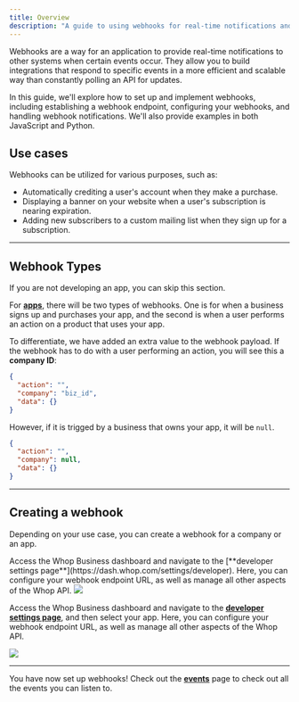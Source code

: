 ```yaml
---
title: Overview
description: "A guide to using webhooks for real-time notifications and integrations"
---
```


Webhooks are a way for an application to provide real-time notifications to other systems when certain events occur. They allow you to build integrations that respond to specific events in a more efficient and scalable way than constantly polling an API for updates.

In this guide, we'll explore how to set up and implement webhooks, including establishing a webhook endpoint, configuring your webhooks, and handling webhook notifications. We'll also provide examples in both JavaScript and Python.

## Use cases

Webhooks can be utilized for various purposes, such as:

- Automatically crediting a user's account when they make a purchase.
- Displaying a banner on your website when a user's subscription is nearing expiration.
- Adding new subscribers to a custom mailing list when they sign up for a subscription.

---

## Webhook Types

<Note>If you are not developing an app, you can skip this section.</Note>

For [**apps**](/apps/overview), there will be two types of webhooks. One is for when a business signs up and purchases your app, and the second is when a user performs an action on a product that uses your app.

To differentiate, we have added an extra value to the webhook payload. If the webhook has to do with a user performing an action, you will see this a **company ID**:

```json
{
  "action": "",
  "company": "biz_id",
  "data": {}
}
```

However, if it is trigged by a business that owns your app, it will be `null`.

```json
{
  "action": "",
  "company": null,
  "data": {}
}
```

---

## Creating a webhook

Depending on your use case, you can create a webhook for a company or an app.

<AccordionGroup>

<Accordion title="Creating a webhook for a company">
Access the Whop Business dashboard and navigate to the [**developer settings page**](https://dash.whop.com/settings/developer). Here, you can configure your webhook endpoint URL, as well as manage all other aspects of the Whop API.

<Frame>
  <img src="https://dev-docs-weld.vercel.app/newwebhook.gif" />
</Frame>

</Accordion>

<Accordion title="Creating a webhook for an app">

Access the Whop Business dashboard and navigate to the [**developer settings page**](https://dash.whop.com/settings/developer), and then select your app. Here, you can configure your webhook endpoint URL, as well as manage all other aspects of the Whop API.

<Frame>
  <img src="https://imgur.com/od2oML7.gif" />
</Frame>

</Accordion>

</AccordionGroup>

---

You have now set up webhooks! Check out the [**events**](/webhooks/events) page to check out all the events you can listen to.
